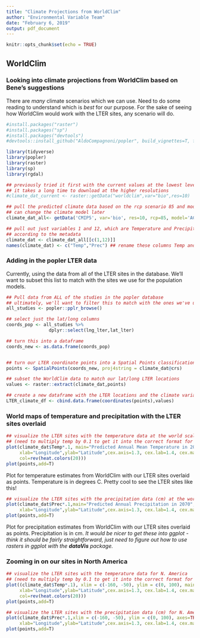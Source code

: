 ```yaml
---
title: "Climate Projections from WorldClim"
author: "Environmental Variable Team"
date: "February 6, 2019"
output: pdf_document
---
```


```r
knitr::opts_chunk$set(echo = TRUE)
```

## WorldClim
### Looking into climate projections from WorldClim based on Bene's suggestions 
There are *many* climate scenarios which we can use. 
Need to do some reading to understand which is *best* for our purpose.
For the sake of seeing how WorldClim would work with the LTER sites, any scenario will do.


```r
#install.packages("raster")
#install.packages("sp")
#install.packages("devtools")
#devtools::install_github("AldoCompagnoni/popler", build_vignettes=T, force=T)

library(tidyverse)
library(popler)
library(raster)
library(sp)
library(rgdal)

## previously tried it first with the current values at the lowest level of resolution
## it takes a long time to download at the higher resolutions
#climate_dat_current <- raster::getData("worldclim",var="bio",res=10)

## pull the predicted climate data based on the rcp scenario 85 and model AC for 2070 
## can change the climate model later
climate_dat_all<- getData('CMIP5', var='bio', res=10, rcp=85, model='AC', year=70)

## pull out just variables 1 and 12, which are Temperature and Precipitation
## according to the metadata
climate_dat <- climate_dat_all[[c(1,12)]]
names(climate_dat) <- c("Temp","Prec") ## rename these columns Temp and Prec

```

### Adding in the popler LTER data
Currently, using the data from all of the LTER sites in the database. 
We'll want to subset this list to match with the sites we use for the population models.

```r
## Pull data from ALL of the studies in the popler database
## ultimately, we'll want to filter this to match with the ones we've used in the population estimates
all_studies <- popler::pplr_browse()

## select just the lat/long columns
coords_pop <- all_studies %>% 
                dplyr::select(lng_lter,lat_lter) 

## turn this into a dataframe 
coords_new <- as.data.frame(coords_pop)


## turn our LTER coordinate points into a Spatial Points classification
points <- SpatialPoints(coords_new, proj4string = climate_dat@crs)

## subset the WorldClim data to match our lat/long LTER locations
values <- raster::extract(climate_dat,points)

## create a new dataframe with the LTER locations and the climate variables, just to see it
LTER_climate_df <- cbind.data.frame(coordinates(points),values)

```
### World maps of temperature and precipitation with the LTER sites overlaid
```r
## visualize the LTER sites with the temperature data at the world scale
## (need to multiply temp by 0.1 to get it into the correct format for degrees C)
plot(climate_dat$Temp*.1, main="Predicted Annual Mean Temperature in 2070", 
     xlab="Longitude",ylab="Latitude",cex.axis=1.3, cex.lab=1.4, cex.main=1.5,
     col=rev(heat.colors(20)))
plot(points,add=T)
```


Plot for temperature estimates from WorldClim with our LTER sites overlaid as points. Temperature is in degrees C. Pretty cool to see the LTER sites like this!

```r
## visualize the LTER sites with the precipitation data (cm) at the world scale
plot(climate_dat$Prec*.1,main="Predicted Annual Precipitation in 2070", 
     xlab="Longitude",ylab="Latitude",cex.axis=1.3, cex.lab=1.4, cex.main=1.5)
plot(points,add=T)
```


Plot for precipitation estimates from WorldClim with our LTER sites overlaid as points. Precipitation is in cm.
*It would be nicer to get these into ggplot - think it should be fairly straightforward, just need to figure out how to use rasters in ggplot with the **dataVis** package.*

### Zooming in on our sites in North America

```r
## visualize the LTER sites with the temperature data for N. America
## (need to multiply temp by 0.1 to get it into the correct format for degrees C)
plot((climate_dat$Temp*.1), xlim = c(-160, -50), ylim = c(0, 100), main="Predicted Annual Mean Temperature in 2070", 
     xlab="Longitude",ylab="Latitude",cex.axis=1.3, cex.lab=1.4, cex.main=1.5,
     col=rev(heat.colors(20)))
plot(points,add=T)

## visualize the LTER sites with the precipitation data (cm) for N. America
plot(climate_dat$Prec*.1,xlim = c(-160, -50), ylim = c(0, 100), axes=TRUE,main="Predicted Annual Precipitation in 2070", 
     xlab="Longitude",ylab="Latitude",cex.axis=1.3, cex.lab=1.4, cex.main=1.5)
plot(points,add=T)
```



